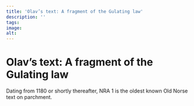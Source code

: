 ```yaml
---
title: 'Olav’s text: A fragment of the Gulating law'
description: ''
tags:
image: 
alt: 
---
```



# Olav’s text: A fragment of the Gulating law

<Container stil="initial side">
    Dating from 1180 or shortly thereafter, NRA 1 is the oldest known Old Norse text on parchment.
</Container>